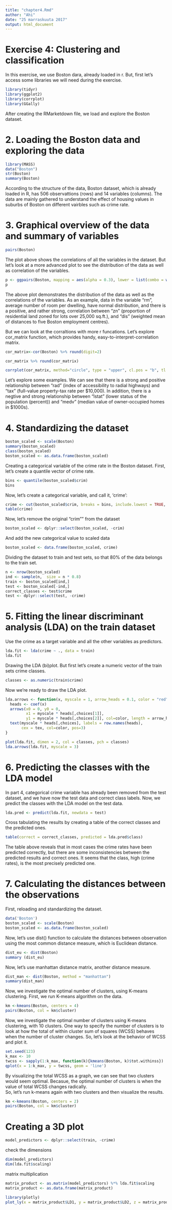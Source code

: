 ```yaml
---
title: "chapter4.Rmd"
author: "Ahi"
date: "25 marraskuuta 2017"
output: html_document
---
```


# Exercise 4: Clustering and classification

In this exercise, we use Boston dara, already loaded in r. But, first let's access some libraries we will need during the exercise. 

```r
library(tidyr)
library(ggplot2)
library(corrplot)
library(GGally)
```

After creating the RMarketdown file, we load and explore the Boston dataset. 

# 2. Loading the Boston data and exploring the data

```r
library(MASS)
data("Boston")
str(Boston)
summary(Boston)
```

According to the structure of the data, Boston dataset, which is already loaded in R, has 506 observattions (rows) and 14 variables (columns). The data are mainly gathered to understand the effect of housing values in suburbs of Boston on different vairbles such as crime rate.  

# 3. Graphical overview of the data and summary of variables 

```r
pairs(Boston)
```

The plot above shows the correlations of all the variables in the dataset. But let's look at a more advanced plot to see the distribution of the data as well as correlation of the variables.

```r
p <- ggpairs(Boston, mapping = aes(alpha = 0.3), lower = list(combo = wrap("facethist", bins = 20)))
p
```

The above plot demonstrates the distribution of the data as well as the correlations of the variables. As an example, data in the variable "rm", average number of room per dwelling, have normal distribution, and there is a positive, and rather strong, correlation between "zn" (proportion of residential land zoned for lots over 25,000 sq.ft.), and "dis" (weighted mean of distances to five Boston employment centres).

But we can look at the corraltions with more r funcations. Let's explore cor_matrix function, which provides handy, easy-to-interpret-correlation matrix. 

```r
cor_matrix<-cor(Boston) %>% round(digit=2)

cor_matrix %>% round(cor_matrix)

corrplot(cor_matrix, method="circle", type = "upper", cl.pos = "b", tl.pos = "d", tl.cex = 0.6)
```

Let's explore some examples. We can see that there is a strong and positive relationship between "rad" (index of accessibility to radial highways) and "tax" (full-value property-tax rate per \$10,000). In addition, there is a negtive and strong relationship between "lstat" (lower status of the population (percent)) and "medv" (median value of owner-occupied homes in \$1000s). 

# 4. Standardizing the dataset

```r
boston_scaled <- scale(Boston)
summary(boston_scaled)
class(boston_scaled)
boston_scaled <- as.data.frame(boston_scaled)
```

Creating a categorical variable of the crime rate in the Boston dataset. First, let's create a quantile vector of crime rate.

```r
bins <- quantile(boston_scaled$crim)
bins
```

Now, let's create a categorical variable, and call it, 'crime':
```r
crime <- cut(boston_scaled$crim, breaks = bins, include.lowest = TRUE, c(label = "low", "med_low", "med_high", "high"))
table(crime)
```

Now, let's remove the original "crim"" from the dataset
```r
boston_scaled <- dplyr::select(boston_scaled, -crim)
```

And add the new categorical value to scaled data
```r
boston_scaled <- data.frame(boston_scaled, crime)
```

Dividing the dataset to train and test sets, so that 80% of the data belongs to the train set. 
```r
n <- nrow(boston_scaled)
ind <- sample(n,  size = n * 0.8)
train <- boston_scaled[ind,]
test <- boston_scaled[-ind,]
correct_classes <- test$crime
test <- dplyr::select(test, -crime)
```

# 5. Fitting the linear discriminant analysis (LDA) on the train dataset 

Use the crime as a target variable and all the other variables as predictors.
```r
lda.fit <- lda(crime ~ ., data = train)
lda.fit
```

Drawing the LDA (bi)plot. But first let's create a numeric vector of the train sets crime classes.
```r
classes <- as.numeric(train$crime)
```

Now we're ready to draw the LDA plot.
```r
lda.arrows <- function(x, myscale = 1, arrow_heads = 0.1, color = "red", tex = 0.75, choices = c(1,2)){
  heads <- coef(x)
  arrows(x0 = 0, y0 = 0, 
         x1 = myscale * heads[,choices[1]], 
         y1 = myscale * heads[,choices[2]], col=color, length = arrow_heads)
  text(myscale * heads[,choices], labels = row.names(heads), 
       cex = tex, col=color, pos=3)
}

plot(lda.fit, dimen = 2, col = classes, pch = classes)
lda.arrows(lda.fit, myscale = 3)
```

# 6. Predicting the classes with the LDA model

In part 4, categorical crime variable has already been removed from the test dataset, and we have now the test data and correct class labels. Now, we predict the classes with the LDA model on the test data.
```r
lda.pred <- predict(lda.fit, newdata = test)
```

Cross tabulating the results by creating a table of the correct classes and the predicted ones.
```r
table(correct = correct_classes, predicted = lda.pred$class)
```
The table above reveals that in most cases the crime rates have been predicted correctly, but there are some inconsistencies between the predicted results and correct ones. It seems that the class, high (crime rates), is the most precisely predicted one.

# 7. Calculating the distances between the observations

First, reloading and standardizing the dataset.
```r
data('Boston')
boston_scaled <- scale(Boston)
boston_scaled <- as.data.frame(boston_scaled)
```

Now, let's use dist() function to calculate the distances between observation using the most common distance measure, which is Euclidean distance.
```r
dist_eu <- dist(Boston)
summary (dist_eu)
```
Now, let's use manhattan distance matrix, another distance measure.
```r
dist_man <- dist(Boston, method = "manhattan")
summary(dist_man)
```

Now, we investigate the optimal number of clusters, using K-means clustering. First, we run K-means algorithm on the data. 
```r
km <-kmeans(Boston, centers = 4)
pairs(Boston, col = km$cluster)
```
Now, we investigate the optimal number of clusters using K-means clustering, with 10 clusters. One way to specify the number of clusters is to look at how the total of within cluster sum of squares (WCSS) behaves when the number of cluster changes. So, let's look at the behavior of WCSS and plot it. 

```r
set.seed(123)
k_max <- 10
twcss <- sapply(1:k_max, function(k){kmeans(Boston, k)$tot.withinss})
qplot(x = 1:k_max, y = twcss, geom = 'line')
```

By visualizing the total WCSS as a graph, we can see that two clusters would seem optimal. Becasue, the optimal number of clusters is when the value of total WCSS changes radically.  
So, let's run k-means again with two clusters and then visualize the results.

```r
km <-kmeans(Boston, centers = 2)
pairs(Boston, col = km$cluster)
```

# Creating a 3D plot 
```r
model_predictors <- dplyr::select(train, -crime)
```
check the dimensions

```r
dim(model_predictors)
dim(lda.fit$scaling)
```

matrix multiplication
```r
matrix_product <- as.matrix(model_predictors) %*% lda.fit$scaling
matrix_product <- as.data.frame(matrix_product)
```

```r
library(plotly)
plot_ly(x = matrix_product$LD1, y = matrix_product$LD2, z = matrix_product$LD3, type= 'scatter3d', mode='markers')
```
